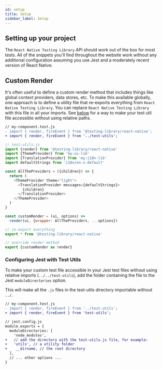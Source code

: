 ```yaml
---
id: setup
title: Setup
sidebar_label: Setup
---
```


## Setting up your project

The `React Native Testing Library` API should work out of the box for most
tests. All of the snippets you'll find throughout the website work without any
additional configuration assuming you use Jest and a moderately recent version
of React Native.

## Custom Render

It's often useful to define a custom render method that includes things like
global context providers, data stores, etc. To make this available globally, one
approach is to define a utility file that re-exports everything from
`React Native Testing Library`. You can replace `React Native Testing Library`
with this file in all your imports. See
[below](#configuring-jest-with-test-utils) for a way to make your test util file
accessible without using relative paths.

```diff
// my-component.test.js
- import { render, fireEvent } from '@testing-library/react-native';
+ import { render, fireEvent } from '../test-utils';
```

```js
// test-utils.js
import {render} from '@testing-library/react-native'
import {ThemeProvider} from 'my-ui-lib'
import {TranslationProvider} from 'my-i18n-lib'
import defaultStrings from 'i18n/en-x-default'

const AllTheProviders = ({children}) => {
  return (
    <ThemeProvider theme="light">
      <TranslationProvider messages={defaultStrings}>
        {children}
      </TranslationProvider>
    </ThemeProvider>
  )
}

const customRender = (ui, options) =>
  render(ui, {wrapper: AllTheProviders, ...options})

// re-export everything
export * from '@testing-library/react-native'

// override render method
export {customRender as render}
```

### Configuring Jest with Test Utils

To make your custom test file accessible in your Jest test files without using
relative imports (`../../test-utils`), add the folder containing the file to the
Jest `moduleDirectories` option.

This will make all the `.js` files in the test-utils directory importable
without `../`.

```diff
// my-component.test.js
- import { render, fireEvent } from '../test-utils';
+ import { render, fireEvent } from 'test-utils';
```

```diff
// jest.config.js
module.exports = {
  moduleDirectories: [
    'node_modules',
+   // add the directory with the test-utils.js file, for example:
+   'utils', // a utility folder
+    __dirname, // the root directory
  ],
  // ... other options ...
}
```
